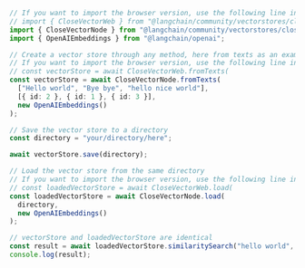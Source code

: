 ```typescript
// If you want to import the browser version, use the following line instead:
// import { CloseVectorWeb } from "@langchain/community/vectorstores/closevector/web";
import { CloseVectorNode } from "@langchain/community/vectorstores/closevector/node";
import { OpenAIEmbeddings } from "@langchain/openai";

// Create a vector store through any method, here from texts as an example
// If you want to import the browser version, use the following line instead:
// const vectorStore = await CloseVectorWeb.fromTexts(
const vectorStore = await CloseVectorNode.fromTexts(
  ["Hello world", "Bye bye", "hello nice world"],
  [{ id: 2 }, { id: 1 }, { id: 3 }],
  new OpenAIEmbeddings()
);

// Save the vector store to a directory
const directory = "your/directory/here";

await vectorStore.save(directory);

// Load the vector store from the same directory
// If you want to import the browser version, use the following line instead:
// const loadedVectorStore = await CloseVectorWeb.load(
const loadedVectorStore = await CloseVectorNode.load(
  directory,
  new OpenAIEmbeddings()
);

// vectorStore and loadedVectorStore are identical
const result = await loadedVectorStore.similaritySearch("hello world", 1);
console.log(result);
```
